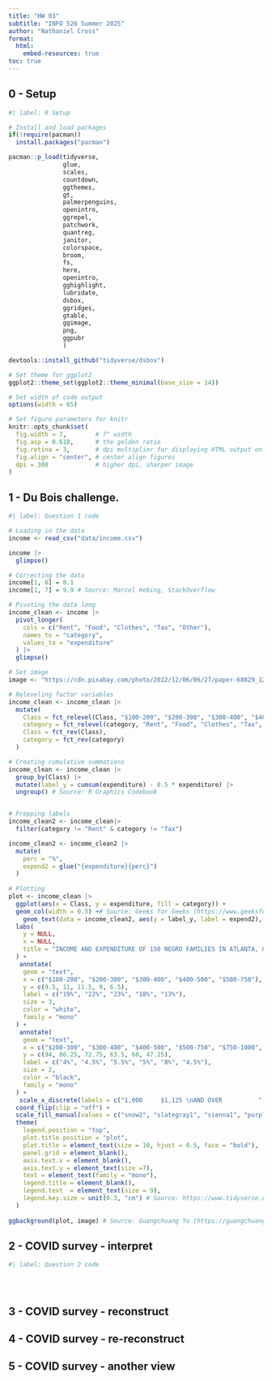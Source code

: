 ```yaml
---
title: "HW 03"
subtitle: "INFO 526 Summer 2025"
author: "Nathaniel Cross"
format:
  html:
    embed-resources: true
toc: true
---
```


## 0 - Setup

```r
#| label: R Setup

# Install and load packages
if(!require(pacman))
  install.packages("pacman")

pacman::p_load(tidyverse, 
               glue,
               scales,
               countdown,
               ggthemes,
               gt,
               palmerpenguins,
               openintro,
               ggrepel,
               patchwork,
               quantreg,
               janitor,
               colorspace,
               broom,
               fs,
               here,
               openintro,
               gghighlight,
               lubridate,
               dsbox,
               ggridges,
               gtable,
               ggimage,
               png,
               ggpubr
               )

devtools::install_github("tidyverse/dsbox")

# Set theme for ggplot2
ggplot2::theme_set(ggplot2::theme_minimal(base_size = 14))

# Set width of code output
options(width = 65)

# Set figure parameters for knitr
knitr::opts_chunk$set(
  fig.width = 7,        # 7" width
  fig.asp = 0.618,      # the golden ratio
  fig.retina = 3,       # dpi multiplier for displaying HTML output on retina
  fig.align = "center", # center align figures
  dpi = 300             # higher dpi, sharper image
)
```

## 1 - Du Bois challenge.

```r
#| label: Question 1 code

# Loading in the data
income <- read_csv("data/income.csv")

income |>
  glimpse()

# Correcting the data
income[1, 6] = 0.1
income[1, 7] = 9.9 # Source: Marcel Hebing, StackOverflow

# Pivoting the data long
income_clean <- income |>
  pivot_longer(
    cols = c("Rent", "Food", "Clothes", "Tax", "Other"), 
    names_to = "category", 
    values_to = "expenditure"
  ) |>
  glimpse()

# Set image
image <- "https://cdn.pixabay.com/photo/2012/12/06/06/27/paper-68829_1280.jpg"

# Releveling factor variables
income_clean <- income_clean |>
  mutate(
    Class = fct_relevel(Class, "$100-200", "$200-300", "$300-400", "$400-500", "$500-750", "$750-1000", "$1000 AND OVER"),
    category = fct_relevel(category, "Rent", "Food", "Clothes", "Tax", "Other"),
    Class = fct_rev(Class),
    category = fct_rev(category)
  )

# Creating cumulative summations
income_clean <- income_clean |>
  group_by(Class) |>
  mutate(label_y = cumsum(expenditure) - 0.5 * expenditure) |>
  ungroup() # Source: R Graphics Codebook


# Prepping labels
income_clean2 <- income_clean|>
  filter(category != "Rent" & category != "Tax")

income_clean2 <- income_clean2 |>
  mutate(
    perc = "%",
    expend2 = glue("{expenditure}{perc}")
  ) 
  
# Plotting
plot <- income_clean |>
  ggplot(aes(x = Class, y = expenditure, fill = category)) +
  geom_col(width = 0.5) +# Source: Geeks for Geeks (https://www.geeksforgeeks.org/r-language/grouped-stacked-and-percent-stacked-barplot-in-ggplot2/) +
    geom_text(data = income_clean2, aes(y = label_y, label = expend2), color = "black", size = 3, family = "mono") + 
  labs(
    y = NULL,
    x = NULL,
    title = "INCOME AND EXPENDITURE OF 150 NEGRO FAMILIES IN ATLANTA, GA., U.S.A."
  ) +
   annotate(
    geom = "text",
    x = c("$100-200", "$200-300", "$300-400", "$400-500", "$500-750"),
    y = c(9.5, 11, 11.5, 9, 6.5),
    label = c("19%", "22%", "23%", "18%", "13%"),
    size = 3,
    color = "white",
    family = "mono"
  ) +
   annotate(
    geom = "text",
    x = c("$200-300", "$300-400", "$400-500", "$500-750", "$750-1000", "$1000 AND OVER"),
    y = c(94, 86.25, 72.75, 63.5, 60, 47.25),
    label = c("4%", "4.5%", "5.5%", "5%", "8%", "4.5%"),
    size = 2,
    color = "black",
    family = "mono"
  ) +
   scale_x_discrete(labels = c("1,000     $1,125 \nAND OVER          ", "$750-1000   $880   ", "$500-750   $547   ", "$400-500   $433.82", "$300-400   $335.66", "$200-300   $249.45", "$100-200   $139.10")) +
  coord_flip(clip = "off") +
  scale_fill_manual(values = c("snow2", "slategray1", "sienna1", "purple", "black")) +
  theme(
    legend.position = "top",
    plot.title.position = "plot",
    plot.title = element_text(size = 10, hjust = 0.5, face = "bold"),
    panel.grid = element_blank(),
    axis.text.x = element_blank(),
    axis.text.y = element_text(size =7),
    text = element_text(family = "mono"),
    legend.title = element_blank(), 
    legend.text  = element_text(size = 9),
    legend.key.size = unit(0.3, "cm") # Source: https://www.tidyverse.org/blog/2024/02/ggplot2-3-5-0-legends/
  )
  
ggbackground(plot, image) # Source: Guangchuang Yu (https://guangchuangyu.github.io/2018/04/setting-ggplot2-background-with-ggbackground/)
```

## 2 - COVID survey - interpret

```r
#| label: Question 2 code





```

## 3 - COVID survey - reconstruct

## 4 - COVID survey - re-reconstruct

## 5 - COVID survey - another view
